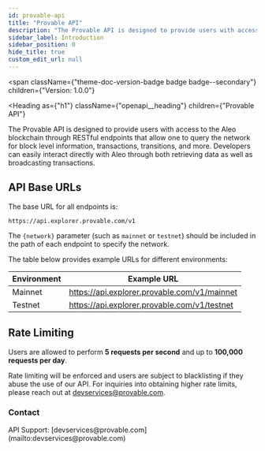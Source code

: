 ```yaml
---
id: provable-api
title: "Provable API"
description: "The Provable API is designed to provide users with access to the Aleo blockchain through RESTful endpoints that allow one to query the network for block level information, transactions, transitions, and more. Developers can easily interact directly with Aleo through both retrieving data as well as broadcasting transactions."
sidebar_label: Introduction
sidebar_position: 0
hide_title: true
custom_edit_url: null
---
```



<span
  className={"theme-doc-version-badge badge badge--secondary"}
  children={"Version: 1.0.0"}
>
</span>

<Heading
  as={"h1"}
  className={"openapi__heading"}
  children={"Provable API"}
>
</Heading>



The Provable API is designed to provide users with access to the Aleo blockchain through RESTful endpoints that allow one to query the network for block level information, transactions, transitions, and more. Developers can easily interact directly with Aleo through both retrieving data as well as broadcasting transactions.

## API Base URLs

The base URL for all endpoints is:

```
https://api.explorer.provable.com/v1
```

The `{network}` parameter (such as `mainnet` or `testnet`) should be included in the path of each endpoint to specify the network.

The table below provides example URLs for different environments:

| Environment | Example URL                                 |
|-------------|---------------------------------------------|
| Mainnet     | https://api.explorer.provable.com/v1/mainnet |
| Testnet     | https://api.explorer.provable.com/v1/testnet  |

## Rate Limiting

Users are allowed to perform **5 requests per second** and up to **100,000 requests per day**.

Rate limiting will be enforced and users are subject to blacklisting if they abuse the use of our API. For inquiries into obtaining higher rate limits, please reach out at devservices@provable.com. 


<div
  style={{"display":"flex","flexDirection":"column","marginBottom":"var(--ifm-paragraph-margin-bottom)"}}
>
  <h3
    style={{"marginBottom":"0.25rem"}}
  >
    Contact
  </h3><span>
    API Support: [devservices@provable.com](mailto:devservices@provable.com)
  </span>
</div>
      